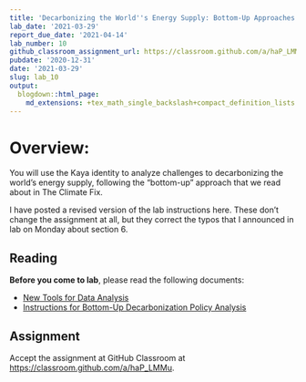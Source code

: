 ```yaml
---
title: 'Decarbonizing the World''s Energy Supply: Bottom-Up Approaches'
lab_date: '2021-03-29'
report_due_date: '2021-04-14'
lab_number: 10
github_classroom_assignment_url: https://classroom.github.com/a/haP_LMMu
pubdate: '2020-12-31'
date: '2021-03-29'
slug: lab_10
output:
  blogdown::html_page:
    md_extensions: +tex_math_single_backslash+compact_definition_lists
---
```

# Overview:

You will use the Kaya identity to analyze challenges to decarbonizing the world's energy supply, following the "bottom-up" approach that we read about in The Climate Fix.

I have posted a revised version of the lab instructions here. These don't change the assignment at all, but they correct the typos that I announced in lab on Monday about section 6.

## Reading

**Before you come to lab**, please read the following documents:

* [New Tools for Data Analysis](/lab_docs/lab_10_new_tools){target="_blank"}
* [Instructions for Bottom-Up Decarbonization Policy Analysis](/lab_docs/lab_10_instructions){target="_blank"}

## Assignment
Accept the assignment at GitHub Classroom at <https://classroom.github.com/a/haP_LMMu>.
